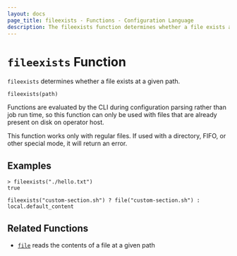 ```yaml
---
layout: docs
page_title: fileexists - Functions - Configuration Language
description: The fileexists function determines whether a file exists at a given path.
---
```


# `fileexists` Function

`fileexists` determines whether a file exists at a given path.

```hcl
fileexists(path)
```

Functions are evaluated by the CLI during configuration parsing rather than job run time,
so this function can only be used with files that are already present on disk on operator host.

This function works only with regular files. If used with a directory, FIFO,
or other special mode, it will return an error.

## Examples

```shell-session
> fileexists("./hello.txt")
true
```

```hcl
fileexists("custom-section.sh") ? file("custom-section.sh") : local.default_content
```

## Related Functions

- [`file`](/nomad/docs/job-specification/hcl2/functions/file/file) reads the contents of a file at a given path
